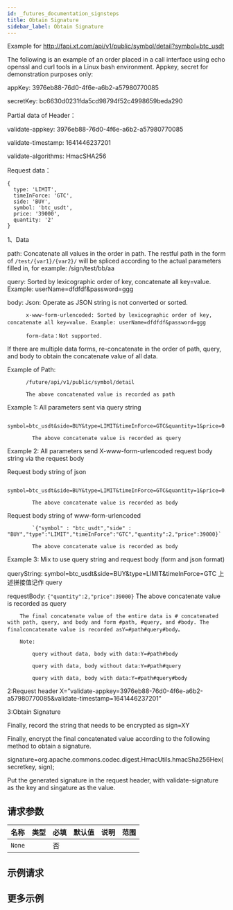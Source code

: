 ```yaml
---
id: _futures_documentation_signsteps
title: Obtain Signature
sidebar_label: Obtain Signature
---
```


Example for http://fapi.xt.com/api/v1/public/symbol/detail?symbol=btc_usdt

The following is an example of an order placed in a call interface using echo openssl and curl tools in a Linux bash environment. Appkey, secret for demonstration purposes only:

appKey: 3976eb88-76d0-4f6e-a6b2-a57980770085

secretKey: bc6630d0231fda5cd98794f52c4998659beda290

Partial data of Header：

validate-appkey: 3976eb88-76d0-4f6e-a6b2-a57980770085

validate-timestamp: 1641446237201

validate-algorithms: HmacSHA256

Request data：

```
{
  type: 'LIMIT',
  timeInForce: 'GTC',
  side: 'BUY',
  symbol: 'btc_usdt',
  price: '39000',
  quantity: '2'
}
```

1、Data

path: Concatenate all values in the order in path. The restful path in the form of `/test/{var1}/{var2}/` will be spliced according to the actual parameters filled in, for example: /sign/test/bb/aa

query: Sorted by lexicographic order of key, concatenate all key=value. Example: userName=dfdfdf&password=ggg

body: Json: Operate as JSON string is not converted or sorted.

          x-www-form-urlencoded: Sorted by lexicographic order of key, concatenate all key=value. Example: userName=dfdfdf&password=ggg　

          form-data：Not supported.

If there are multiple data forms, re-concatenate in the order of path, query, and body to obtain the concatenate value of all data.

Example of Path:

          /future/api/v1/public/symbol/detail

          The above concatenated value is recorded as path

Example 1: All parameters sent via query string

            symbol=btc_usdt&side=BUY&type=LIMIT&timeInForce=GTC&quantity=1&price=0.1

            The above concatenate value is recorded as query

Example 2: All parameters send X-www-form-urlencoded request body string via the request body

Request body string of json

            symbol=btc_usdt&side=BUY&type=LIMIT&timeInForce=GTC&quantity=1&price=0.1

            The above concatenate value is recorded as body

Request body string of www-form-urlencoded

            `{"symbol" : "btc_usdt","side" : "BUY","type":"LIMIT","timeInForce":"GTC","quantity":2,"price":39000}`

            The above concatenate value is recorded as body

Example 3: Mix to use query string and request body (form and json format)

queryString: symbol=btc_usdt&side=BUY&type=LIMIT&timeInForce=GTC 上述拼接值记作 query

requestBody: `{"quantity":2,"price":39000}` The above concatenate value is recorded as query

        The final concatenate value of the entire data is # concatenated with path, query, and body and form #path, #query, and #body. The finalconcatenate value is recorded asY=#path#query#body。

        Note:

            query without data, body with data:Y=#path#body

            query with data, body without data:Y=#path#query

            query with data, body with data:Y=#path#query#body

2:Request header X=”validate-appkey=3976eb88-76d0-4f6e-a6b2-a57980770085&validate-timestamp=1641446237201”

3:Obtain Signature

Finally, record the string that needs to be encrypted as sign=XY

Finally, encrypt the final concatenated value according to the following method to obtain a signature.

signature=org.apache.commons.codec.digest.HmacUtils.hmacSha256Hex(secretkey, sign);

Put the generated signature in the request header, with validate-signature as the key and singature as the value.

## 请求参数

| 名称   | 类型 | 必填 | 默认值 | 说明 | 范围 |
| ------ | ---- | ---- | ------ | ---- | ---- |
| `None` |      | 否   |        |      |      |

## 示例请求

## 更多示例
